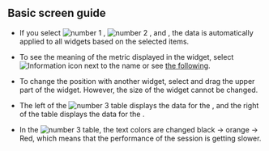 ## Basic screen guide

<ProdImg img='db-compare-count-trend.png' desc='Counts Trend' />

- If you select ![number 1](/img/number-01.png) <Cmdname sid="TTL06202" className="uitext" />, ![number 2](/img/number-02.png) <Cmdname sid="TTL06203" className="uitext" />, and <Cmdname sid="instance" className="uitext" />, the data is automatically applied to all widgets based on the selected items.

- To see the meaning of the metric displayed in the widget, select ![Information icon](/img/ic-info-circle.svg) next to the name or see [the following](metrics-data-list).

- To change the position with another widget, select and drag the upper part of the widget. However, the size of the widget cannot be changed.

- The left of the ![number 3](/img/number-03.png) <Cmdname sid="active_sessions" className="uitext" /> table displays the data for the <Cmdname sid="TTL06202" className="uitext" />, and the right of the table displays the data for the <Cmdname sid="TTL06203" className="uitext" />.

- In the ![number 3](/img/number-03.png) <Cmdname sid="active_sessions" className="uitext" /> table, the text colors are changed black → <span class='slow'>orange</span> → <span class='vslow'>Red</span>, which means that the performance of the session is getting slower.
